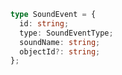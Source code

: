 ```ts
type SoundEvent = {
  id: string;
  type: SoundEventType;
  soundName: string;
  objectId?: string;
};
```
